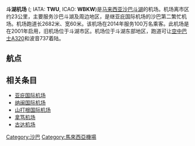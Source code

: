 {{Infobox Airport
|airport_name = 斗湖机场<br />Tawau Airport<br />Lapangan Terbang Tawau
|photo = Tawau_Airport_0327_100723.jpg
|type = 民用
|owner-oper =  [[马来西亚机场控股集团|马来西亚机场控股集团]]|
|city-served = [[马来西亚|马来西亚]][[沙巴州|沙巴州]][[斗湖|斗湖]]
|opened = 2001年
|distance_to_city = 约23公里
|hub =
|elevation = 10ft(3m)
|IATA = TWU
|ICAO = WBKW
|coordinates ={{coord|04|18|48|N|118|07|19|E|type:airport}}
| map = {{Location map|Malaysia|width=270|float=center
 |caption= |mark=Airplane_silhouette.svg |marksize=10
 |label=SDK |position=bottom
 |lat_deg=04 |lat_min=18 |lat_sec=48 |lat_dir=N
 |lon_deg=118 |lon_min=07 |lon_sec=19 |lon_dir=E
 }}<small>机场在沙巴的位置</small>
|r1-number = 06/24
|r1-length-f = 8,800
|r1-length-m = 2,682
|r1-surface = 混凝土
|stat-year = 2014
|stat1-header = 旅客吞吐量（人）
|stat1-data = 1,218,616
|stat2-header = 货邮吞吐量（吨）
|stat2-data = 3,265
|stat3-header = 起降架次（次）
|stat3-data = 14,396
}}

'''斗湖机场''' ({{lang-ms|1=Lapangan Terbang Tawau}}; IATA: '''TWU''', ICAO: '''WBKW''')是[[马来西亚|马来西亚]][[沙巴|沙巴]][[斗湖|斗湖]]的机场。机场离市区约23公里，主要服务沙巴斗湖及周边地区，是继亚庇国际机场的沙巴第二繁忙机场。机场跑道长2682米、宽60米。该机场在2014年服务100万名乘客。此机场是在2001年启用，旧机场位于斗湖市区。机场位于斗湖东部地区，跑道可让[[空中巴士|空中巴士]][[A320|A320]]和波音737着陆。

== 航点 ==
{{Airport-dest-list
| [[亚洲航空|亚洲航空]]|[[士乃国际机场|新山]]<ref>{{Cite web |url=https://www.senaiairport.com/corporate/media/airport-announcements/airasia-resume-johor-bahru-%E2%80%93-tawau-connectivity |title=存档副本 |access-date=2020-05-04 |archive-date=2020-12-04 |archive-url=https://web.archive.org/web/20201204174515/https://www.senaiairport.com/corporate/media/airport-announcements/airasia-resume-johor-bahru-%E2%80%93-tawau-connectivity |dead-url=no }}</ref>、[[亚庇国际机场|亚庇]]、[[吉隆坡国际机场|吉隆坡]]
| [[马来西亚航空|马来西亚航空]]|[[亚庇国际机场|亚庇]]、[[吉隆坡国际机场|吉隆坡]]
| [[馬來西亞航空|馬來西亞航空]]<br><small>（由[[馬來西亞之翼航空|馬來西亞之翼航空]]營運）</small><ref>{{cite web |url=http://www.maswings.com.my/flights.html |title=存档副本 |accessdate=2012-03-26  |deadurl=yes |archiveurl=https://web.archive.org/web/20120311042852/http://www.maswings.com.my/flights.html |archivedate=2012-03-11 }}</ref>|[[亚庇国际机场|亚庇]]、[[山打根国际机场|山打根]]、[[打拉根国际机场|打拉根]]
}}

==相关条目==
*[[亚庇国际机场|亚庇国际机场]]
*[[纳闽国际机场|纳闽国际机场]]
*[[山打根国际机场|山打根国际机场]]
*[[拿笃机场|拿笃机场]]
*[[古达机场|古达机场]]

{{马来西亚机场}}

[[Category:沙巴|Category:沙巴]]
[[Category:馬來西亞機場|Category:馬來西亞機場]]
